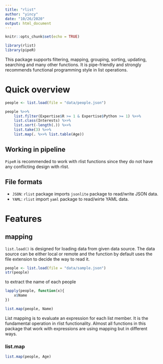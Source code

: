 ```yaml
---
title: "rlist"
author: "yincy"
date: "10/26/2020"
output: html_document
---
```


```r
knitr::opts_chunk$set(echo = TRUE)
```

```r
library(rlist)
library(pipeR)
```

This package supports filtering, mapping, grouping, sorting, updating, searching and many other functions. It is pipe-friendly and strongly recommends functional programming style in list operations.  

# Quick overview  

```r
people <- list.load(file = "data/people.json")

people %>>% 
    list.filter(Expertise$R >= 1 & Expertise$Python >= 1) %>>% 
    list.class(Interests) %>>% 
    list.sort(-length(.)) %>>% 
    list.take(3) %>>% 
    list.map(. %>>% list.table(Age))
```

## Working in pipeline  
`PipeR` is recommended to work with rlist functions since they do not have any conflicting design with rlist.  


## File formats  
 - `JSON`: `rlist` package imports `jsonlite` package to read/write JSON data.  
 - `YAML`: `rlist` import `yaml` package to read/wirte YAML data.  


# Features  
## mapping  
`list.load()` is designed for loading data from given data source. The data source can be either local or remote and the function by default uses the file extension to decide the way to read it.  

```r
people <- list.load(file = "data/sample.json")
str(people)
```

to extract the name of each people  
```r
lapply(people, function(x){
    x$Name
})
```

```r
list.map(people, Name)
```

List mapping is to evaluate an expression for each list member. It is the fundamental operation in rlist functionality. Almost all functions in this package that work with expressions are using mapping but in different ways.  

### list.map  
```r
list.map(people, Age)
```



























